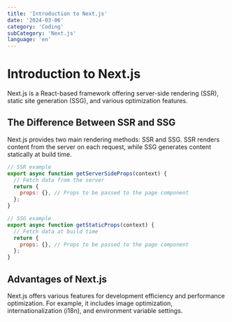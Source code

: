 ```yaml
---
title: 'Introduction to Next.js'
date: '2024-03-06'
category: 'Coding'
subCategory: 'Next.js'
language: 'en'
---
```


# Introduction to Next.js

Next.js is a React-based framework offering server-side rendering (SSR), static site generation (SSG), and various optimization features.

## The Difference Between SSR and SSG

Next.js provides two main rendering methods: SSR and SSG. SSR renders content from the server on each request, while SSG generates content statically at build time.

```javascript
// SSR example
export async function getServerSideProps(context) {
  // Fetch data from the server
  return {
    props: {}, // Props to be passed to the page component
  };
}
```

```javascript
// SSG example
export async function getStaticProps(context) {
  // Fetch data at build time
  return {
    props: {}, // Props to be passed to the page component
  };
}
```

## Advantages of Next.js

Next.js offers various features for development efficiency and performance optimization. For example, it includes image optimization, internationalization (i18n), and environment variable settings.
